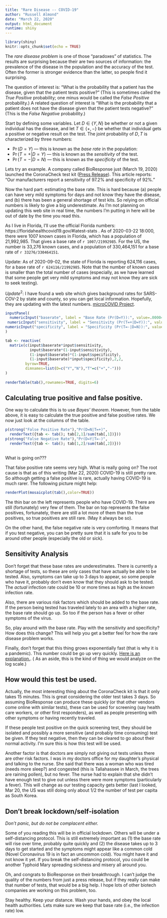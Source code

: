 ```yaml
---
title: "Rare Disease -- COVID-19"
author: "Russell Almond"
date: "March 22, 2020"
output: html_document
runtime: shiny
---
```


```r
library(shiny)
knitr::opts_chunk$set(echo = TRUE)
```

The *rare disease problem* is one of those "paradoxes" of statistics. The results are surprising because their are two sources of information: the prevalence of the disease in the population and the accuracy of the test. Often the former is stronger evidence than the latter, so people find it surprising.

The question of interest is: "What is the probability that a patient has the disease, given that the patient tests positive?" (This is sometimes called the *True Positive* probability; one minus would be called the *False Positive* probability.) A related question of interest is "What is the probability that a patient does not have the disease given that the patient tests negative?" (This is the *False Negative* probability.)

Start by defining some variables. Let $D \in \{Y,N\}$ be whether or not a given individual has the disease, and let $T\in\{+,-\}$ be whether that individual gets a positive or negative result on the test. The joint probability of $D, T$ is characterized by three numbers:

-   $\Pr(D=Y)$ --- this is known as the *base rate* in the population:
-   $\Pr(T=+ | D= Y)$ --- this is known as the *sensitivity* of the test.
-   $\Pr(T=- | D= N)$ --- this is known as the *specificity* of the test.

Lets try an example. A company called BioResponse just (March 19, 2020) launched the CoronaCheck test kit ([Press Release](https://www.biospace.com/article/releases/20-20-bioresponse-to-launch-rapid-coronavirus-test-kits-in-u-s-following-green-light-from-fda/)). This article reports: "Our manufacturers report a sensitivity of 97.2% and specificity of 92%."

Now the hard part: estimating the base rate. This is hard because (a) people can have very mild symptoms for days and not know they have the disease, and (b) there has been a general shortage of test kits. So relying on official numbers is likely to give a big underestimate. As I'm not planning on updating this web site in real time, the numbers I'm putting in here will be out of date by the time you read this.

As I live in Florida, I'll use the official Florida numbers: https://floridahealthcovid19.gov/#latest-stats . As of 2020-03-22 18:000, there were 1007 known cases in Florida, which has a population of 21,992,985. That gives a base rate of `r 1007/21992985`. For the US, the number is 33,276 known cases, and a population of 330,464,151 for a base rate of `r 33276/330464151`.

Update: As of 2020-09-02, the state of Florida is reporting 624,116 cases, for a base rate of `r 624116/21992985`. Note that the number of known cases is smaller than the total number of cases (especially, as we have learned that some people get very mild symptoms and may not know they are sick to seek testing).

$Update^2$: I have found a web site which gives background rates for SARS-COV-2 by state and county, so you can get local information. Hopefully, they are updating with the latest numbers. [microCOVID Project](https://microcovid.org).

```r
inputPanel(
  numericInput("baserate", label = "Base Rate (Pr(D=Y)):", value=.0000458,width=100),
 numericInput("sensitivity", label = "Sensitivity (Pr(T=+|D=Y)):", value=.972,width=100),
numericInput("specificity", label = "Specificity (Pr(T=-|D=N)):", value=.92,width=100)
)

tab <- reactive(
  matrix(c(input$baserate*input$sensitivity,
           input$baserate*(1-input$sensitivity),
           (1-input$baserate)*(1-input$specificity),
           (1-input$baserate)*input$specificity),2,2,
         byrow=TRUE,
         dimnames=list(D=c("Y","N"),"T"=c("+","-")))
)
         
renderTable(tab(),rownames=TRUE, digits=6)
```

## Calculating true positive and false positive.

One way to calculate this is to use *Bayes' theorem*. However, from the table above, it is easy to calculate the true positive and false positive rates. We now just look at the columns of the table.

```r
p(strong("False Positive Rate"),"Pr(D=N|T=+)",
  renderText({tab <- tab(); tab[2,1]/sum(tab[,1])}))
p(strong("False Negative Rate"),"Pr(D=Y|T=-)",
  renderText({tab <- tab(); tab[1,2]/sum(tab[,2])}))
  
```

What is going on???

That false positive rate seems very high. What is really going on? The root cause is that as of this writing (Mar 22, 2020) COVID-19 is still pretty rare. So although getting a false positive is rare, actually having COVID-19 is much rarer. The following picture might help:

```r
renderPlot(mosaicplot(tab(),color=TRUE))

```

The thin bar on the left represents people who have COVID-19. There are still (fortunately) very few of them. The bar on top represents the false positives, fortunately, there are still a lot more of them than the true positives, so true positives are still rare. (May it always be so).

On the other hand, the false negative rate is very comforting. It means that if you test negative, you can be pretty sure that it is safe for you to be around other people (especially the old or sick).

## Sensitivity Analysis

Don't forget that these base rates are underestimates. There is currently a shortage of tests, so these are only cases that have actually be able to be tested. Also, symptoms can take up to 3 days to appear, so some people who have it, probably don't even know that they should ask to be tested. The *actual* infection rate could be 10 or more times as high as the *known* infection rate.

Also, there are various risk factors which should be added to the base rate. If the person being tested has traveled lately to an area with a higher rate, the base rate should go up. So too if the person has a fever or other symptoms of the virus.

So, play around with the base rate. Play with the sensitivity and specificity? How does this change? This will help you get a better feel for how the rare disease problem works.

Finally, don't forget that this thing grows exponentially fast (that is why it is a pandemic). This number could be go up very quickly. [Here is an explanation.](https://youtu.be/Kas0tIxDvrg). ( As an aside, this is the kind of thing we would analyze on the log scale.)

## How would this test be used.

Actually, the most interesting thing about the CoronaCheck kit is that it only takes 15 minutes. This is great considering the older test takes 3 days. So assuming BioResponse can produce these quickly (or that other vendors come online with similar tests), these can be used for screening (say health care workers, or other first responders), as well as people presenting with other symptoms or having recently traveled.

If these people test positive on the quick screening test, they should be isolated and possibly a more sensitive (and probably time consuming) test be given. If they test negative, then they can be cleared to go about their normal activity. I'm sure this is how this test will be used.

Another factor is that doctors are simply not giving out tests unless there are other risk factors. I was in my doctors office for my daughter's physical and talking to the nurse. She said that there was a woman who was tired (needs more sleep?) and congested (this is Tallahassee in March, the trees are raining pollen), but no fever. The nurse had to explain that she didn't have enough test to give out unless there were more symptoms (particularly a fever). This will change as our testing capacity gets better (last I looked, Mar 20, the US was still doing only about 1/2 the number of test per capita as South Korea.

## Don't break lockdown/self-isolation

*Don't panic, but do not be complacent either.*

Some of you reading this will be in official lockdown. Others will be under a self-distancing protocol. This is still extremely important as (1) the base rate will rise over time, probably quite quickly and (2) the disease takes up to 3 days to get started and the symptoms might appear like a common cold (Novel Coronavirus 19 is in fact an uncommon cold). You might have it and not know it yet. If you break the self-distancing protocol, you could be another Typhoid Mary spreading sickness and misery all around you.

Oh, and congrats to BioResponse on their breakthrough. I can't judge the quality of the numbers from just a press release, but if they really can make that number of tests, that would be a big help. I hope lots of other biotech companies are working on this problem, too.

Stay healthy. Keep your distance. Wash your hands, and obey the local health authorities. Lets make sure we keep that base rate (i.e., the infection rate) low.
